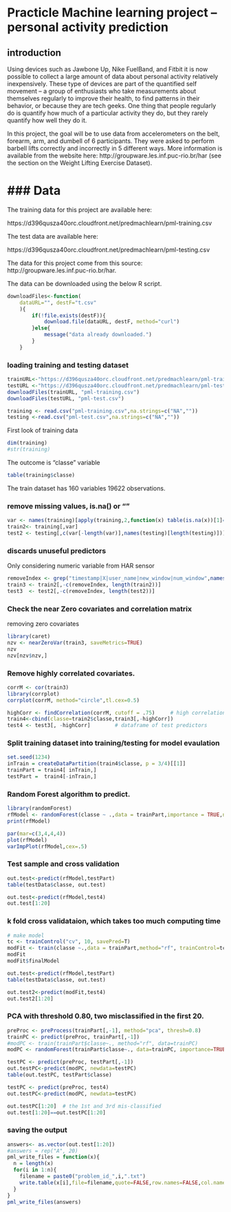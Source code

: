 
Practicle Machine learning project -- personal activity prediction
====================================

## introduction
Using devices such as Jawbone Up, Nike FuelBand, and Fitbit it is now possible
to collect a large amount of data about personal activity relatively inexpensively.
These type of devices are part of the quantified self movement – a group of
enthusiasts who take measurements about themselves regularly to improve their
health, to find patterns in their behavior, or because they are tech geeks.
One thing that people regularly do is quantify how much of a particular activity
they do, but they rarely quantify how well they do it.

In this project, the goal will be to use data from accelerometers on the belt, forearm, arm, and dumbell of 6 participants. They were asked to perform barbell lifts correctly and incorrectly in 5 different ways. More information is available from the website
here: http://groupware.les.inf.puc-rio.br/har
(see the section on the Weight Lifting Exercise Dataset). 


### Data
==========================================================
The training data for this project are available here: 

https://d396qusza40orc.cloudfront.net/predmachlearn/pml-training.csv

The test data are available here: 

https://d396qusza40orc.cloudfront.net/predmachlearn/pml-testing.csv

The data for this project come from this source: http://groupware.les.inf.puc-rio.br/har. 

The data can be downloaded using the below R script.
```r
downloadFiles<-function(
    dataURL="", destF="t.csv"
    ){
        if(!file.exists(destF)){
            download.file(dataURL, destF, method="curl")
        }else{
            message("data already downloaded.")
        }
    }
```

### loading training and testing dataset
```r
trainURL<-"https://d396qusza40orc.cloudfront.net/predmachlearn/pml-training.csv"
testURL <-"https://d396qusza40orc.cloudfront.net/predmachlearn/pml-testing.csv"
downloadFiles(trainURL, "pml-training.csv")
downloadFiles(testURL, "pml-test.csv")

training <- read.csv("pml-training.csv",na.strings=c("NA",""))
testing <-read.csv("pml-test.csv",na.strings=c("NA",""))
```

First look of training data
```r
dim(training)
#str(training)
```

The outcome is "classe" variable
```r
table(training$classe)
```
The train dataset has 160 variables 19622 observations.

### remove missing values, is.na() or ""
```r
var <- names(training)[apply(training,2,function(x) table(is.na(x))[1]==19622)]   
train2<- training[,var]
test2 <- testing[,c(var[-length(var)],names(testing)[length(testing)])] # test dataset no classe variable
```

### discards unuseful predictors
Only considering numeric variable from HAR sensor
```r
removeIndex <- grep("timestamp|X|user_name|new_window|num_window",names(train2))
train3 <- train2[,-c(removeIndex, length(train2))]
test3  <- test2[,-c(removeIndex, length(test2))]
```


### Check the near Zero covariates and correlation matrix
removing zero covariates
```r
library(caret)
nzv <- nearZeroVar(train3, saveMetrics=TRUE)
nzv
nzv[nzv$nzv,]
```

### Remove highly correlated covariates.
```r
corrM <- cor(train3)
library(corrplot)
corrplot(corrM, method="circle",tl.cex=0.5)

highCorr <- findCorrelation(corrM, cutoff = .75)     # high correlation
train4<-cbind(classe=train2$classe,train3[,-highCorr])    
test4 <- test3[, -highCorr]        # dataframe of test predictors
```

### Split training dataset into training/testing for model evaulation
```r
set.seed(1234)
inTrain = createDataPartition(train4$classe, p = 3/4)[[1]]
trainPart = train4[ inTrain,]
testPart =  train4[-inTrain,]

```

### Random Forest algorithm to predict.
```r
library(randomForest)
rfModel <- randomForest(classe ~ .,data = trainPart,importance = TRUE,ntrees = 500)
print(rfModel)

par(mar=c(3,4,4,4))                               
plot(rfModel)  
varImpPlot(rfModel,cex=.5)  
```

### Test sample and cross validation
```r
out.test<-predict(rfModel,testPart) 
table(testData$classe, out.test)

out.test<-predict(rfModel,test4) 
out.test[1:20]
```

### k fold cross validataion, which takes too much computing time
```r
# make model
tc <- trainControl("cv", 10, savePred=T)
modFit <- train(classe ~.,data = trainPart,method="rf", trainControl=tc)
modFit
modFit$finalModel

out.test<-predict(rfModel,testPart) 
table(testData$classe, out.test)

out.test2<-predict(modFit,test4)   
out.test2[1:20]
```

### PCA with threshold 0.80, two misclassified in the first 20.
```r
preProc <- preProcess(trainPart[,-1], method="pca", thresh=0.8)
trainPC <- predict(preProc, trainPart[,-1])
#modPC <- train(trainPart$classe~., method="rf", data=trainPC)
modPC <- randomForest(trainPart$classe~., data=trainPC, importance=TRUE, ntree=10)

testPC <- predict(preProc, testPart[,-1])
out.testPC<-predict(modPC, newdata=testPC)
table(out.testPC, testPart$classe)

testPC <- predict(preProc, test4)
out.testPC<-predict(modPC, newdata=testPC)

out.testPC[1:20]  # the 1st and 3rd mis-classified
out.test[1:20]==out.testPC[1:20]
```

### saving the output
```r
answers<- as.vector(out.test[1:20])
#answers = rep("A", 20)
pml_write_files = function(x){
  n = length(x)
  for(i in 1:n){
    filename = paste0("problem_id_",i,".txt")
    write.table(x[i],file=filename,quote=FALSE,row.names=FALSE,col.names=FALSE)
  }
}
pml_write_files(answers)
```


